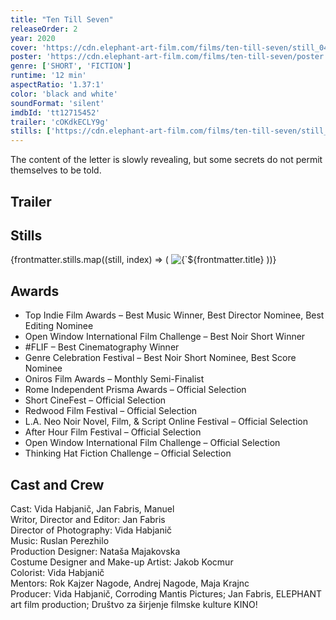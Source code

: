 ```yaml
---
title: "Ten Till Seven"
releaseOrder: 2
year: 2020
cover: 'https://cdn.elephant-art-film.com/films/ten-till-seven/still_04.png'
poster: 'https://cdn.elephant-art-film.com/films/ten-till-seven/poster.png'
genre: ['SHORT', 'FICTION']
runtime: '12 min'
aspectRatio: '1.37:1'
color: 'black and white'
soundFormat: 'silent'
imdbId: 'tt12715452'
trailer: 'cOKdkECLY9g'
stills: ['https://cdn.elephant-art-film.com/films/ten-till-seven/still_01.png', 'https://cdn.elephant-art-film.com/films/ten-till-seven/still_02.png', 'https://cdn.elephant-art-film.com/films/ten-till-seven/still_03.png', 'https://cdn.elephant-art-film.com/films/ten-till-seven/still_04.png']
---
```



The content of the letter is slowly revealing, but some secrets do not permit themselves to be told.

## Trailer

<YouTube id={frontmatter.trailer} class="md:mx-24 xl:mx-12 my-6" />

## Stills

<div class="grid grid-cols-1 sm:grid-cols-2 lg:grid-cols-3 gap-2">
    {frontmatter.stills.map((still, index) => (
        <img src={still} alt={`${frontmatter.title} - Still ${index}`} class="!my-0" />
    ))}
</div>

## Awards

- Top Indie Film Awards – Best Music Winner, Best Director Nominee, Best Editing Nominee
- Open Window International Film Challenge – Best Noir Short Winner
- #FLIF – Best Cinematography Winner
- Genre Celebration Festival – Best Noir Short Nominee, Best Score Nominee
- Oniros Film Awards – Monthly Semi-Finalist
- Rome Independent Prisma Awards – Official Selection
- Short CineFest – Official Selection
- Redwood Film Festival – Official Selection
- L.A. Neo Noir Novel, Film, & Script Online Festival – Official Selection
- After Hour Film Festival – Official Selection
- Open Window International Film Challenge – Official Selection
- Thinking Hat Fiction Challenge – Official Selection

## Cast and Crew

<span class="font-light">Cast:</span> <span class="font-medium">Vida Habjanič, Jan Fabris, Manuel</span>  
<span class="font-light">Writor, Director and Editor:</span> <span class="font-medium">Jan Fabris</span>  
<span class="font-light">Director of Photography:</span> <span class="font-medium">Vida Habjanič</span>  
<span class="font-light">Music:</span> <span class="font-medium">Ruslan Perezhilo</span>  
<span class="font-light">Production Designer:</span> <span class="font-medium">Nataša Majakovska</span>  
<span class="font-light">Costume Designer and Make-up Artist:</span> <span class="font-medium">Jakob Kocmur</span>  
<span class="font-light">Colorist:</span> <span class="font-medium">Vida Habjanič</span>  
<span class="font-light">Mentors:</span> <span class="font-medium">Rok Kajzer Nagode, Andrej Nagode, Maja Krajnc</span>  
<span class="font-light">Producer:</span> <span class="font-medium">Vida Habjanič, Corroding Mantis Pictures; Jan Fabris, ELEPHANT art film production; Društvo za širjenje filmske kulture KINO!</span>  
